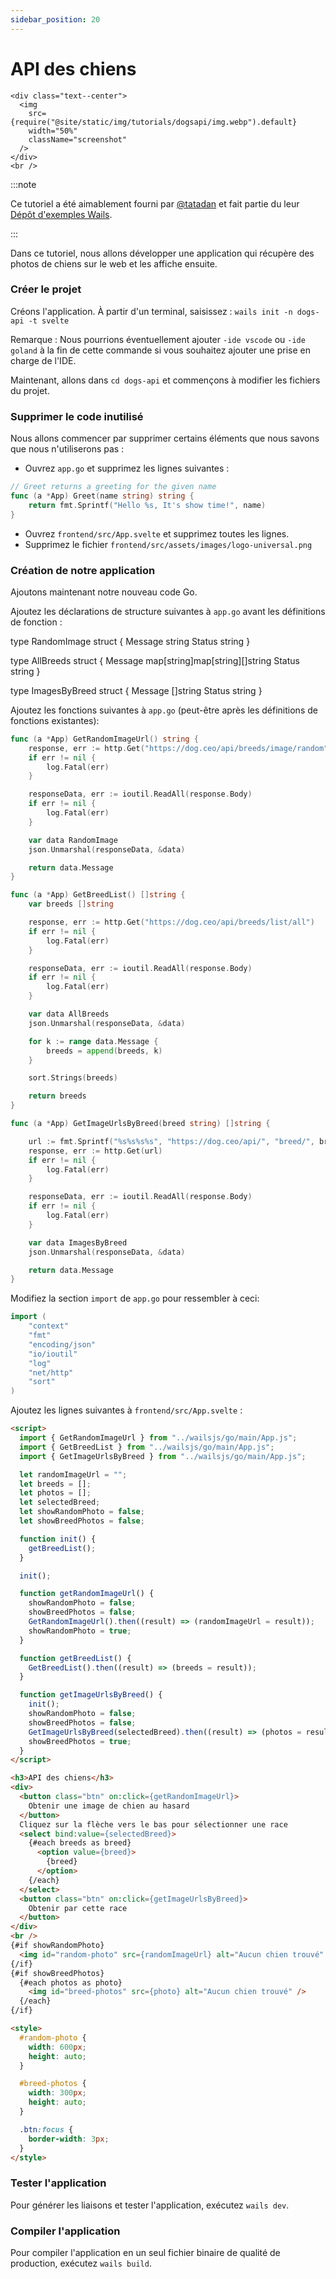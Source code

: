 ```yaml
---
sidebar_position: 20
---
```


# API des chiens

```mdx-code-block
<div class="text--center">
  <img
    src={require("@site/static/img/tutorials/dogsapi/img.webp").default}
    width="50%"
    className="screenshot"
  />
</div>
<br />
```

:::note

Ce tutoriel a été aimablement fourni par [@tatadan](https://twitter.com/tatadan) et fait partie du
leur [Dépôt d'exemples Wails](https://github.com/tataDan/wails-v2-examples).

:::

Dans ce tutoriel, nous allons développer une application qui récupère des photos de chiens sur le web
et les affiche ensuite.

### Créer le projet

Créons l'application. À partir d'un terminal, saisissez :
`wails init -n dogs-api -t svelte`

Remarque : Nous pourrions éventuellement ajouter `-ide vscode` ou `-ide goland` à la fin de cette commande si vous souhaitez
ajouter une prise en charge de l'IDE.

Maintenant, allons dans `cd dogs-api` et commençons à modifier les fichiers du projet.

### Supprimer le code inutilisé

Nous allons commencer par supprimer certains éléments que nous savons que nous n'utiliserons pas :

- Ouvrez `app.go` et supprimez les lignes suivantes :

```go
// Greet returns a greeting for the given name
func (a *App) Greet(name string) string {
	return fmt.Sprintf("Hello %s, It's show time!", name)
}
```

- Ouvrez `frontend/src/App.svelte` et supprimez toutes les lignes.
- Supprimez le fichier `frontend/src/assets/images/logo-universal.png`

### Création de notre application

Ajoutons maintenant notre nouveau code Go.

Ajoutez les déclarations de structure suivantes à `app.go` avant les définitions de fonction :

type RandomImage struct {
	Message string
	Status  string
}

type AllBreeds struct {
	Message map[string]map[string][]string
	Status  string
}

type ImagesByBreed struct {
	Message []string
	Status  string
}

Ajoutez les fonctions suivantes à `app.go` (peut-être après les définitions de fonctions existantes):

```go
func (a *App) GetRandomImageUrl() string {
	response, err := http.Get("https://dog.ceo/api/breeds/image/random")
	if err != nil {
		log.Fatal(err)
	}

	responseData, err := ioutil.ReadAll(response.Body)
	if err != nil {
		log.Fatal(err)
	}

	var data RandomImage
	json.Unmarshal(responseData, &data)

	return data.Message
}

func (a *App) GetBreedList() []string {
	var breeds []string

	response, err := http.Get("https://dog.ceo/api/breeds/list/all")
	if err != nil {
		log.Fatal(err)
	}

	responseData, err := ioutil.ReadAll(response.Body)
	if err != nil {
		log.Fatal(err)
	}

	var data AllBreeds
	json.Unmarshal(responseData, &data)

	for k := range data.Message {
		breeds = append(breeds, k)
	}

	sort.Strings(breeds)

	return breeds
}

func (a *App) GetImageUrlsByBreed(breed string) []string {

	url := fmt.Sprintf("%s%s%s%s", "https://dog.ceo/api/", "breed/", breed, "/images")
	response, err := http.Get(url)
	if err != nil {
		log.Fatal(err)
	}

	responseData, err := ioutil.ReadAll(response.Body)
	if err != nil {
		log.Fatal(err)
	}

	var data ImagesByBreed
	json.Unmarshal(responseData, &data)

	return data.Message
}
```

Modifiez la section `import` de `app.go` pour ressembler à ceci:

```go
import (
	"context"
	"fmt"
	"encoding/json"
	"io/ioutil"
	"log"
	"net/http"
	"sort"
)
```

Ajoutez les lignes suivantes à `frontend/src/App.svelte` :

<!-- prettier-ignore-start -->
```html
<script>
  import { GetRandomImageUrl } from "../wailsjs/go/main/App.js";
  import { GetBreedList } from "../wailsjs/go/main/App.js";
  import { GetImageUrlsByBreed } from "../wailsjs/go/main/App.js";

  let randomImageUrl = "";
  let breeds = [];
  let photos = [];
  let selectedBreed;
  let showRandomPhoto = false;
  let showBreedPhotos = false;

  function init() {
    getBreedList();
  }

  init();

  function getRandomImageUrl() {
    showRandomPhoto = false;
    showBreedPhotos = false;
    GetRandomImageUrl().then((result) => (randomImageUrl = result));
    showRandomPhoto = true;
  }

  function getBreedList() {
    GetBreedList().then((result) => (breeds = result));
  }

  function getImageUrlsByBreed() {
    init();
    showRandomPhoto = false;
    showBreedPhotos = false;
    GetImageUrlsByBreed(selectedBreed).then((result) => (photos = result));
    showBreedPhotos = true;
  }
</script>

<h3>API des chiens</h3>
<div>
  <button class="btn" on:click={getRandomImageUrl}>
    Obtenir une image de chien au hasard
  </button>
  Cliquez sur la flèche vers le bas pour sélectionner une race
  <select bind:value={selectedBreed}>
    {#each breeds as breed}
      <option value={breed}>
        {breed}
      </option>
    {/each}
  </select>
  <button class="btn" on:click={getImageUrlsByBreed}>
    Obtenir par cette race
  </button>
</div>
<br />
{#if showRandomPhoto}
  <img id="random-photo" src={randomImageUrl} alt="Aucun chien trouvé" />
{/if}
{#if showBreedPhotos}
  {#each photos as photo}
    <img id="breed-photos" src={photo} alt="Aucun chien trouvé" />
  {/each}
{/if}

<style>
  #random-photo {
    width: 600px;
    height: auto;
  }

  #breed-photos {
    width: 300px;
    height: auto;
  }

  .btn:focus {
    border-width: 3px;
  }
</style>
```

### Tester l'application

Pour générer les liaisons et tester l'application, exécutez `wails dev`.

### Compiler l'application

Pour compiler l'application en un seul fichier binaire de qualité de production, exécutez `wails build`.